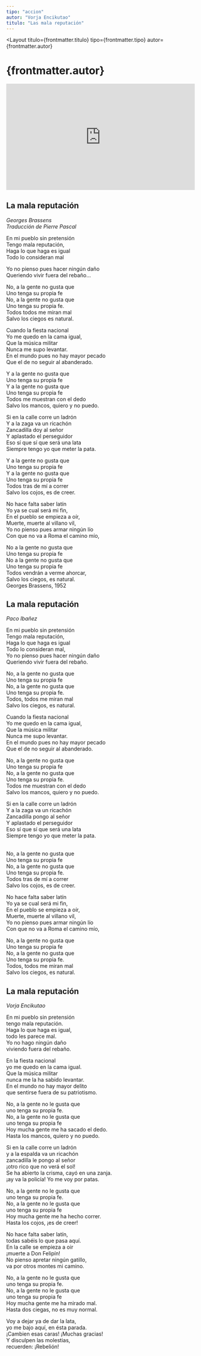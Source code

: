 ```yaml
---
tipo: "accion"
autor: "Vorja Encikutao"
titulo: "Las mala reputación"
---
```



<Layout
  titulo={frontmatter.titulo}
  tipo={frontmatter.tipo}
  autor={frontmatter.autor}
>

<Prose>
  <h1>{frontmatter.autor}</h1>
</Prose>

<div class="w-full">
  <div style="position:relative;padding-top:56.25%;">
    <iframe
      src="https://iframe.mediadelivery.net/embed/201842/6836a535-8db4-4771-bc3f-98c741ec2575?autoplay=false&loop=false&muted=false&preload=true&responsive=true"
      loading="lazy"
      style="border:0;position:absolute;top:0;height:100%;width:100%;"
      allow="accelerometer;gyroscope;autoplay;encrypted-media;picture-in-picture;"
      allowfullscreen="true"
    ></iframe>
  </div>
</div>

<Prose>

<ImageCaption
  mobileImgUrl={imageBrassensMobile}
  desktopImgUrl={imageBrassensDesktop}
  caption="Pie de foto"
  alt="alt"
  clase="mt-20"
/>

## La mala reputación

_Georges Brassens\
Traducción de Pierre Pascal_

En mi pueblo sin pretensión\
Tengo mala reputación, \
Haga lo que haga es igual\
Todo lo consideran mal

Yo no pienso pues hacer ningún daño\
Queriendo vivir fuera del rebaño…

No, a la gente no gusta que\
Uno tenga su propia fe\
No, a la gente no gusta que\
Uno tenga su propia fe.\
Todos todos me miran mal\
Salvo los ciegos es natural.

Cuando la fiesta nacional\
Yo me quedo en la cama igual,\
Que la música militar\
Nunca me supo levantar.\
En el mundo pues no hay mayor pecado\
Que el de no seguir al abanderado.

Y a la gente no gusta que\
Uno tenga su propia fe\
Y a la gente no gusta que\
Uno tenga su propia fe\
Todos me muestran con el dedo\
Salvo los mancos, quiero y no puedo.

Si en la calle corre un ladrón\
Y a la zaga va un ricachón\
Zancadilla doy al señor\
Y aplastado el perseguidor\
Eso sí que sí que será una lata\
Siempre tengo yo que meter la pata.

Y a la gente no gusta que\
Uno tenga su propia fe\
Y a la gente no gusta que\
Uno tenga su propia fe\
Todos tras de mí a correr\
Salvo los cojos, es de creer.

No hace falta saber latín\
Yo ya se cual será mi fin,\
En el pueblo se empieza a oír,\
Muerte, muerte al villano vil,\
Yo no pienso pues armar ningún lío\
Con que no va a Roma el camino mío,

No a la gente no gusta que\
Uno tenga su propia fe\
No a la gente no gusta que\
Uno tenga su propia fe\
Todos vendrán a verme ahorcar,\
Salvo los ciegos, es natural.\
Georges Brassens, 1952

## La mala reputación

_Paco Ibañez_

En mi pueblo sin pretensión\
Tengo mala reputación,\
Haga lo que haga es igual\
Todo lo consideran mal,\
Yo no pienso pues hacer ningún daño\
Queriendo vivir fuera del rebaño.

No, a la gente no gusta que\
Uno tenga su propia fe\
No, a la gente no gusta que\
Uno tenga su propia fe.\
Todos, todos me miran mal\
Salvo los ciegos, es natural.

Cuando la fiesta nacional\
Yo me quedo en la cama igual,\
Que la música militar\
Nunca me supo levantar.\
En el mundo pues no hay mayor pecado\
Que el de no seguir al abanderado.

No, a la gente no gusta que\
Uno tenga su propia fe\
No, a la gente no gusta que\
Uno tenga su propia fe.\
Todos me muestran con el dedo\
Salvo los mancos, quiero y no puedo.

Si en la calle corre un ladrón\
Y a la zaga va un ricachón\
Zancadilla pongo al señor\
Y aplastado el perseguidor\
Eso sí que sí que será una lata\
Siempre tengo yo que meter la pata.

\
No, a la gente no gusta que\
Uno tenga su propia fe\
No, a la gente no gusta que\
Uno tenga su propia fe.\
Todos tras de mí a correr\
Salvo los cojos, es de creer.

No hace falta saber latín\
Yo ya se cual será mi fin,\
En el pueblo se empieza a oír,\
Muerte, muerte al villano vil,\
Yo no pienso pues armar ningún lío\
Con que no va a Roma el camino mío,

No, a la gente no gusta que\
Uno tenga su propia fe\
No, a la gente no gusta que\
Uno tenga su propia fe.\
Todos, todos me miran mal\
Salvo los ciegos, es natural.

## La mala reputación

_Vorja Encikutao_

En mi pueblo sin pretensión\
tengo mala reputación.\
Haga lo que haga es igual,\
todo les parece mal.\
Yo no hago ningún daño\
viviendo fuera del rebaño.

En la fiesta nacional\
yo me quedo en la cama igual.\
Que la música militar\
nunca me la ha sabido levantar.\
En el mundo no hay mayor delito\
que sentirse fuera de su patriotismo.

No, a la gente no le gusta que\
uno tenga su propia fe.\
No, a la gente no le gusta que\
uno tenga su propia fe\
Hoy mucha gente me ha sacado el dedo.\
Hasta los mancos, quiero y no puedo.

Si en la calle corre un ladrón\
y a la espalda va un ricachón\
zancadilla le pongo al señor\
¡otro rico que no verá el sol!\
Se ha abierto la crisma, cayó en una zanja.\
¡ay va la policía! Yo me voy por patas.

No, a la gente no le gusta que\
uno tenga su propia fe.\
No, a la gente no le gusta que\
uno tenga su propia fe\
Hoy mucha gente me ha hecho correr.\
Hasta los cojos, ¡es de creer!

No hace falta saber latín,\
todas sabéis lo que pasa aquí.\
En la calle se empieza a oir\
¡muerte a Don Felipín!\
No pienso apretar ningún gatillo,\
va por otros montes mi camino.

No, a la gente no le gusta que\
uno tenga su propia fe.\
No, a la gente no le gusta que\
uno tenga su propia fe\
Hoy mucha gente me ha mirado mal.\
Hasta dos ciegas, no es muy normal.

Voy a dejar ya de dar la lata,\
yo me bajo aquí, en ésta parada.\
¡Cambien esas caras! ¡Muchas gracias!\
Y disculpen las molestias,\
recuerden: ¡Rebelión!

</Prose>
</Layout>
